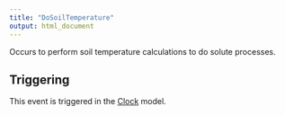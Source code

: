 ```yaml
---
title: "DoSoilTemperature"
output: html_document
---
```



Occurs to perform soil temperature calculations to do solute processes.

## Triggering

This event is triggered in the [Clock](/docs/Models/Clock.qmd) model.
